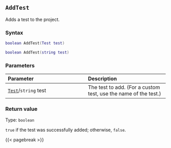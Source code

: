 ## `AddTest` {#batch-addtest}

Adds a test to the project.

### Syntax {-}

``` .lua
boolean AddTest(Test test)

boolean AddTest(string test)
```

### Parameters {-}

**Parameter** | **Description**
| :-- | :-- |
[`Test`](#test)/`string` test | The test to add. (For a custom test, use the name of the test.)

### Return value {-}

Type: `boolean`

`true` if the test was successfully added; otherwise, `false`.

{{< pagebreak >}}